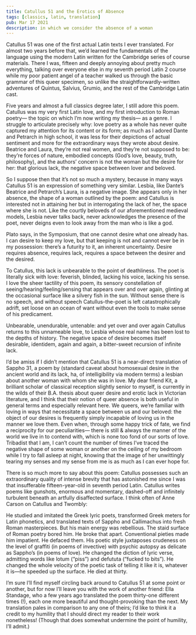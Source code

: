 ```yaml
---
title: Catullus 51 and the Erotics of Absence
tags: [classics, latin, translation]
pub: Mar 17 2021
description: in which we consider the absence of a woman
---
```



<Translation />

Catullus 51 was one of the first actual Latin texts I ever translated. For almost two years before that, we’d learned the fundamentals of the language using the modern Latin written for the Cambridge series of course materials. There I was, fifteen and deeply annoying about pretty much everything, talking over everyone else in my seventh period Latin 2 course while my poor patient angel of a teacher walked us through the basic grammar of this queer specimen, so unlike the straightforwardly-written adventures of Quintus, Salvius, Grumio, and the rest of the Cambridge Latin cast.

Five years and almost a full classics degree later, I still adore this poem. Catullus was my very first Latin love, and my first introduction to Roman poetry— the topic on which I’m now writing my thesis— as a genre. I struggle to articulate precisely why: love poetry as a whole has never quite captured my attention for its content or its form; as much as I adored Dante and Petrarch in high school, it was less for their depictions of actual sentiment and more for the extraordinary ways they wrote about desire. Beatrice and Laura, they’re not real women, and they’re not supposed to be: they’re forces of nature, embodied concepts (God’s love, beauty, truth, philosophy), and the authors’ concern is not the woman but the desire for her: that glorious lack, the negative space between lover and beloved.

So I suppose then that it’s not so much a mystery, because in many ways Catullus 51 is an expression of something very similar. Lesbia, like Dante’s Beatrice and Petrarch’s Laura, is a negative image. She appears only in her absence, the shape of a woman outlined by the poem: and Catullus is interested not in attaining her but in interrogating the lack of her, the space where she is not. Like the courtly beloveds of our aforementioned medieval models, Lesbia never talks back, never acknowledges the presence of the poet, never deigns even to look away from the man who is like a god.

Plato says, in the Symposium, that one cannot desire what one already has. I can desire to keep my love, but that keeping is not and cannot ever be in my possession: there’s a futurity to it, an inherent uncertainty. Desire requires absence, requires lack, requires a space between the desirer and the desired.

To Catullus, this lack is unbearable to the point of deathliness. The poet is literally sick with love: feverish, blinded, lacking his voice, lacking his sense. I love the sheer tactility of this poem, its sensory constellation of seeing/hearing/feeling/sensing that appears over and over again, glinting at the occasional surface like a silvery fish in the sun. Without sense there is no speech, and without speech Catullus-the-poet is left catastrophically adrift, set loose on an ocean of want without even the tools to make sense of his predicament.

Unbearable, unendurable, untenable: and yet over and over again Catullus returns to this unnameable love, to Lesbia whose real name has been lost to the depths of history. The negative space of desire becomes itself desirable, identidem, again and again, a bitter-sweet recursion of infinite lack.

I’d be amiss if I didn’t mention that Catullus 51 is a near-direct translation of Sappho 31, a poem by (standard caveat about homosexual desire in the ancient world and its lack, ha, of intelligibility via modern terms) a lesbian about another woman with whom she was in love. My dear friend Kit, a brilliant scholar of classical reception slightly senior to myself, is currently in the wilds of their B.A. thesis about queer desire and erotic lack in Victorian literature, and I think that their notion of queer absence is both useful in general terms and especially relevant here. We queers, we’re familiar with loving in ways that necessitate a space between us and our beloved: the object of our desires is frequently simply incapable of loving us in the manner we love them. Even when, through some happy trick of fate, we find a reciprocity for our peculiarities— there is still & always the manner of the world we live in to contend with, which is none too fond of our sorts of love. Tribadist that I am, I can’t count the number of times I’ve traced the negative shape of some woman or another on the ceiling of my bedroom while I try to fall asleep at night, knowing that the image of her unwittingly tearing my senses and my sense from me is as much as I can ever hope for.

There is so much more to say about this poem: Catullus possesses such an extraordinary quality of intense brevity that has astonished me since I was that insufferable fifteen-year-old in seventh period Latin. Catullus writes poems like gunshots, enormous and momentary, dashed-off and infinitely turbulent beneath an artfully disaffected surface. I think often of Anne Carson on Catullus and Twombly:

He studied and imitated the Greek lyric poets, transformed Greek meters for Latin phonetics, and translated texts of Sappho and Callimachus into fresh Roman masterpieces. But his main energy was rebellious. The staid surface of Roman poetry bored him. He broke that apart. Conventional pieties made him impatient. He defaced them. His poetic style juxtaposes crudeness on the level of graffiti (in poems of invective) with psychic autopsy as delicate as Sappho’s (in poems of love). He changed the diction of lyric verse, admitting words like lotum (“piss”) and defututa (“fucked to bits”). He changed the whole velocity of the poetic task of telling it like it is, whatever it is—he speeded up the surface. He died at thirty.

I’m sure I’ll find myself circling back around to Catullus 51 at some point or another, but for now I’ll leave you with the work of another friend: Ella Standage, who a few years ago translated the poem thirty-one different times (!), each one more beautiful and thought-provoking than the next. My translation pales in comparison to any one of theirs; I’d like to think it a credit to my humility that I should direct my reader to their work nonetheless! (Though that does somewhat undermine the point of humility, I’ll admit.)
